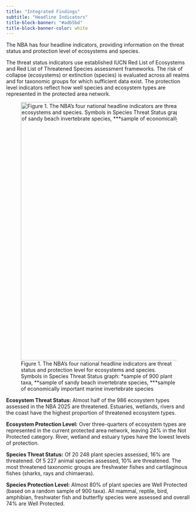 ```yaml
---
title: "Integrated Findings"
subtitle: "Headline Indicators"
title-block-banner: "#adb5bd"
title-block-banner-color: white
---
```


The NBA has four headline indicators, providing information on the threat status and protection level of ecosystems and species.

The threat status indicators use established IUCN Red List of Ecosystems and Red List of Threatened Species assessment frameworks. The risk of collapse (ecosystems) or extinction (species) is evaluated across all realms and for taxonomic groups for which sufficient data exist. The protection level indicators reflect how well species and ecosystem types are represented in the protected area network.

![Figure 1. The NBA’s four national headline indicators are threat status and protection level for ecosystems and species. Symbols in Species Threat Status graph: \*sample of 900 plant taxa, \*\*sample of sandy beach invertebrate species, \*\*\*sample of economically important marine invertebrate species](images/Fig%203%20mockup.jpg){fig-alt="Headline Indicators figure" fig-align="center" width="700"}

**Ecosystem Threat Status:** Almost half of the 986 ecosystem types assessed in the NBA 2025 are threatened. Estuaries, wetlands, rivers and the coast have the highest proportion of threatened ecosystem types.

**Ecosystem Protection Level:** Over three-quarters of ecosystem types are represented in the current protected area network, leaving 24% in the Not Protected category. River, wetland and estuary types have the lowest levels of protection.

**Species Threat Status:** Of 20 248 plant species assessed, 16% are threatened. Of 5 227 animal species assessed, 10% are threatened. The most threatened taxonomic groups are freshwater fishes and cartilaginous fishes (sharks, rays and chimaeras).

**Species Protection Level:** Almost 80% of plant species are Well Protected (based on a random sample of 900 taxa). All mammal, reptile, bird, amphibian, freshwater fish and butterfly species were assessed and overall 74% are Well Protected.
